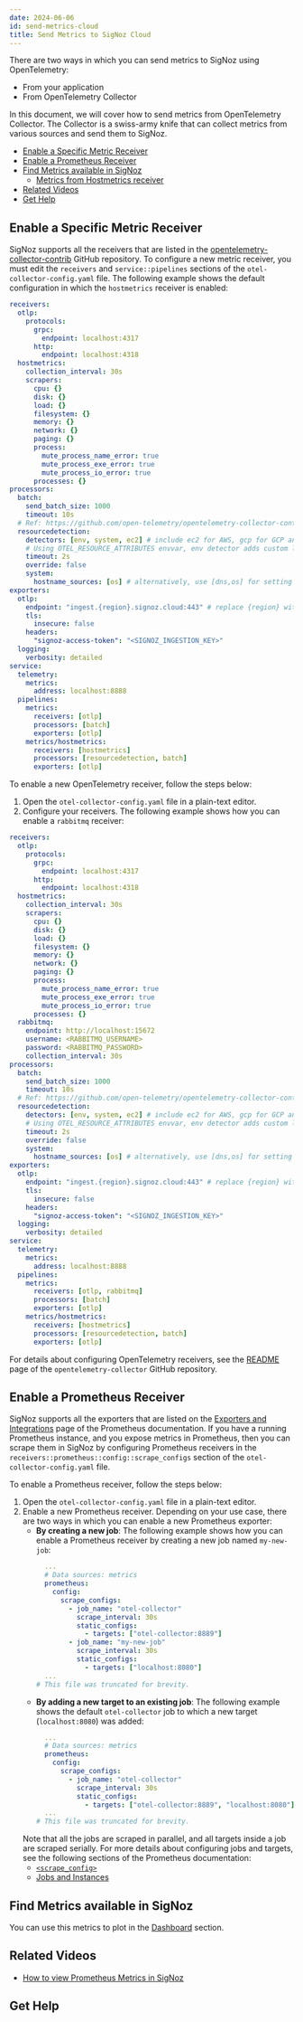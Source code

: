 ```yaml
---
date: 2024-06-06
id: send-metrics-cloud
title: Send Metrics to SigNoz Cloud
---
```




There are two ways in which you can send metrics to SigNoz using OpenTelemetry:
- From your application
- From OpenTelemetry Collector

In this document, we will cover how to send metrics from OpenTelemetry Collector. The Collector is a swiss-army knife that can collect metrics from various sources and send them to SigNoz.

- [Enable a Specific Metric Receiver](#enable-a-specific-metric-receiver)
- [Enable a Prometheus Receiver](#enable-a-prometheus-receiver)
- [Find Metrics available in SigNoz](#find-metrics-available-in-signoz)
  - [Metrics from Hostmetrics receiver](#metrics-from-hostmetrics-receiver)
- [Related Videos](#related-videos)
- [Get Help](#get-help)

## Enable a Specific Metric Receiver

SigNoz supports all the receivers that are listed in the [opentelemetry-collector-contrib](https://github.com/open-telemetry/opentelemetry-collector-contrib/tree/main/receiver) GitHub repository. To configure a new metric receiver, you must edit the `receivers` and `service::pipelines` sections of the `otel-collector-config.yaml` file. The following example shows the default configuration in which the `hostmetrics` receiver is enabled:

```yaml {8-20,52}
receivers:
  otlp:
    protocols:
      grpc:
        endpoint: localhost:4317
      http:
        endpoint: localhost:4318
  hostmetrics:
    collection_interval: 30s
    scrapers:
      cpu: {}
      disk: {}
      load: {}
      filesystem: {}
      memory: {}
      network: {}
      paging: {}
      process:
        mute_process_name_error: true
        mute_process_exe_error: true
        mute_process_io_error: true
      processes: {}
processors:
  batch:
    send_batch_size: 1000
    timeout: 10s
  # Ref: https://github.com/open-telemetry/opentelemetry-collector-contrib/blob/main/processor/resourcedetectionprocessor/README.md
  resourcedetection:
    detectors: [env, system, ec2] # include ec2 for AWS, gcp for GCP and azure for Azure.
    # Using OTEL_RESOURCE_ATTRIBUTES envvar, env detector adds custom labels.
    timeout: 2s
    override: false
    system:
      hostname_sources: [os] # alternatively, use [dns,os] for setting FQDN as host.name and os as fallback
exporters:
  otlp:
    endpoint: "ingest.{region}.signoz.cloud:443" # replace {region} with your region
    tls:
      insecure: false
    headers:
      "signoz-access-token": "<SIGNOZ_INGESTION_KEY>"
  logging:
    verbosity: detailed
service:
  telemetry:
    metrics:
      address: localhost:8888
  pipelines:
    metrics:
      receivers: [otlp]
      processors: [batch]
      exporters: [otlp]
    metrics/hostmetrics:
      receivers: [hostmetrics]
      processors: [resourcedetection, batch]
      exporters: [otlp]
```

To enable a new OpenTelemetry receiver, follow the steps below:

1. Open the `otel-collector-config.yaml` file in a plain-text editor.
2. Configure your receivers. The following example shows how you can enable a `rabbitmq` receiver:

```yaml {21-25,53}
receivers:
  otlp:
    protocols:
      grpc:
        endpoint: localhost:4317
      http:
        endpoint: localhost:4318
  hostmetrics:
    collection_interval: 30s
    scrapers:
      cpu: {}
      disk: {}
      load: {}
      filesystem: {}
      memory: {}
      network: {}
      paging: {}
      process:
        mute_process_name_error: true
        mute_process_exe_error: true
        mute_process_io_error: true
      processes: {}
  rabbitmq:
    endpoint: http://localhost:15672
    username: <RABBITMQ_USERNAME>
    password: <RABBITMQ_PASSWORD>
    collection_interval: 30s
processors:
  batch:
    send_batch_size: 1000
    timeout: 10s
  # Ref: https://github.com/open-telemetry/opentelemetry-collector-contrib/blob/main/processor/resourcedetectionprocessor/README.md
  resourcedetection:
    detectors: [env, system, ec2] # include ec2 for AWS, gcp for GCP and azure for Azure.
    # Using OTEL_RESOURCE_ATTRIBUTES envvar, env detector adds custom labels.
    timeout: 2s
    override: false
    system:
      hostname_sources: [os] # alternatively, use [dns,os] for setting FQDN as host.name and os as fallback
exporters:
  otlp:
    endpoint: "ingest.{region}.signoz.cloud:443" # replace {region} with your region
    tls:
      insecure: false
    headers:
      "signoz-access-token": "<SIGNOZ_INGESTION_KEY>"
  logging:
    verbosity: detailed
service:
  telemetry:
    metrics:
      address: localhost:8888
  pipelines:
    metrics:
      receivers: [otlp, rabbitmq]
      processors: [batch]
      exporters: [otlp]
    metrics/hostmetrics:
      receivers: [hostmetrics]
      processors: [resourcedetection, batch]
      exporters: [otlp]
```
  For details about configuring OpenTelemetry receivers, see the [README](https://github.com/open-telemetry/opentelemetry-collector/blob/main/receiver/README.md) page of the `opentelemetry-collector` GitHub repository.

## Enable a Prometheus Receiver

SigNoz supports all the exporters that are listed on the [Exporters and Integrations](https://prometheus.io/docs/instrumenting/exporters/) page of the Prometheus documentation. If you have a running Prometheus instance, and you expose metrics in Prometheus, then you can scrape them in SigNoz by configuring Prometheus receivers in the `receivers::prometheus::config::scrape_configs` section of the `otel-collector-config.yaml` file.

To enable a Prometheus receiver, follow the steps below:
1. Open the `otel-collector-config.yaml` file in a plain-text editor.
2. Enable a new Prometheus receiver. Depending on your use case, there are two ways in which you can enable a new Prometheus exporter:
    - **By creating a new job**: The following example shows how you can enable a Prometheus receiver by creating a new job named `my-new-job`:
      ```yaml {10-13}
        ...
        # Data sources: metrics
        prometheus:
          config:
            scrape_configs:
              - job_name: "otel-collector"
                scrape_interval: 30s
                static_configs:
                  - targets: ["otel-collector:8889"]
              - job_name: "my-new-job"
                scrape_interval: 30s
                static_configs:
                  - targets: ["localhost:8080"]
        ...
      # This file was truncated for brevity.
      ```
    - **By adding a new target to an existing job**: The following example shows the default `otel-collector` job to which a new target (`localhost:8080`) was added:
      ```yaml {9}
        ...
        # Data sources: metrics
        prometheus:
          config:
            scrape_configs:
              - job_name: "otel-collector"
                scrape_interval: 30s
                static_configs:
                  - targets: ["otel-collector:8889", "localhost:8080"]       
        ...
      # This file was truncated for brevity.
      ```
    Note that all the jobs are scraped in parallel, and all targets inside a job are scraped serially. For more details about configuring jobs and targets, see the following sections of the Prometheus documentation:
      - [`<scrape_config>`](https://prometheus.io/docs/prometheus/latest/configuration/configuration/#scrape_config)
      - [Jobs and Instances](https://prometheus.io/docs/concepts/jobs_instances/)

## Find Metrics available in SigNoz

You can use this metrics to plot in the [Dashboard](/docs/userguide/manage-dashboards) section.

## Related Videos

- [How to view Prometheus Metrics in SigNoz](https://youtu.be/QGJYNYzfM9o)

## Get Help

<GetHelp />